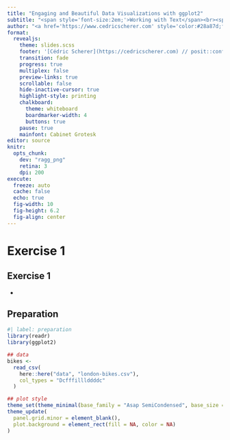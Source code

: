 ```yaml
---
title: "Engaging and Beautiful Data Visualizations with ggplot2"
subtitle: "<span style='font-size:2em;'>Working with Text</span><br><span style='font-weight:400;font-size:1.3em;'>— Exercise Solutions —</span>"
author: "<a href='https://www.cedricscherer.com' style='color:#28a87d;font-weight:600;'>Cédric Scherer</a>&ensp;//&ensp;posit::conf&ensp;//&ensp;September 2023</span></span>"
format:
  revealjs:
    theme: slides.scss
    footer: '[Cédric Scherer](https://cedricscherer.com) // posit::conf(2023)'
    transition: fade
    progress: true
    multiplex: false
    preview-links: true
    scrollable: false
    hide-inactive-cursor: true
    highlight-style: printing
    chalkboard:
      theme: whiteboard
      boardmarker-width: 4
      buttons: true
    pause: true
    mainfont: Cabinet Grotesk
editor: source
knitr:
  opts_chunk:
    dev: "ragg_png"
    retina: 3
    dpi: 200
execute:
  freeze: auto
  cache: false
  echo: true
  fig-width: 10
  fig-height: 6.2
  fig-align: center
---
```


# Exercise 1

## Exercise 1

::: question
-   
:::


## Preparation

```r
#| label: preparation
library(readr)
library(ggplot2)

## data
bikes <-
  read_csv(
    here::here("data", "london-bikes.csv"),
    col_types = "Dcfffilllddddc"
  )

## plot style
theme_set(theme_minimal(base_family = "Asap SemiCondensed", base_size = 18))
theme_update(
  panel.grid.minor = element_blank(),
  plot.background = element_rect(fill = NA, color = NA)
)
```
